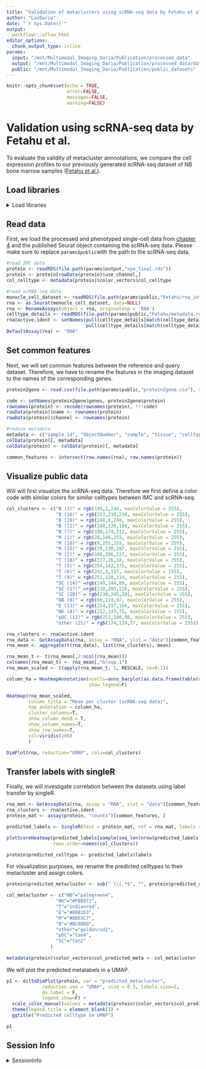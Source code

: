 ```yaml
---
title: "Validation of metaclusters using scRNA-seq data by Fetahu et al."
author: "LazDaria"
date: "`r Sys.Date()`"
output: 
  workflowr::wflow_html
editor_options:
  chunk_output_type: inline
params: 
  input: "/mnt/Multimodal_Imaging_Daria/Publication/processed_data"
  output: "/mnt/Multimodal_Imaging_Daria/Publication/processed_data/data"
  public: "/mnt/Multimodal_Imaging_Daria/Publication/public_datasets"
---
```


```r
knitr::opts_chunk$set(echo = TRUE,
                      error=FALSE,
                      messages=FALSE,
                      warning=FALSE)
```

# Validation using scRNA-seq data by Fetahu et al. {#fetahu}
To evaluate the validity of metacluster annnotations, we compare the cell expression profiles to our previously generated scRNA-seq dataset of NB bone marrow samples ([Fetahu et al.](https://doi.org/10.1038/s41467-023-39210-0)). 

## Load libraries
<details>
   <summary>Load libraries</summary>
   
```r
library(SingleR)
library(Seurat)
library(bruceR)
library(ComplexHeatmap)
library(viridis)
library(RColorBrewer)
library(BiocParallel)
library(dittoSeq)
```
</details>

## Read data
First, we load the processed and phenotyped single-cell data from [chapter 4](#phenotyping) and the published Seurat object containing the scRNA-seq data. Please make sure to replace `params$public`with the path to the scRNA-seq data.

```r
#read IMC data
protein <- readRDS(file.path(params$output,"spe_final.rds"))
protein <- protein[rowData(protein)$use_channel,]
col_celltype <- metadata(protein)$color_vectors$col_celltype

#read scRNA-seq data
monocle_cell_dataset <- readRDS(file.path(params$public,"Fetahu/rna_integrated_monocle.rds"))
rna <- as.Seurat(monocle_cell_dataset, data=NULL)
rna <- RenameAssays(object = rna, originalexp = 'RNA')
celltype_details <- readRDS(file.path(params$public,"Fetahu/metadata.rds"))
rna@active.ident <- setNames(pull(celltype_details[match(celltype_details$cell,colnames(rna)),"cellont_cluster"], "cellont_cluster"),
                             pull(celltype_details[match(celltype_details$cell,colnames(rna)), "cell"], "cell"))
DefaultAssay(rna) <- "RNA"
```

## Set common features 
Next, we will set common features between the reference and query dataset. Therefore, we have to rename the features in the imaging dataset to the names of the corresponding genes. 
```r
protein2gene <- read.csv(file.path(params$public,"protein2gene.csv"), sep=";")

code <- setNames(protein2gene$genes, protein2gene$protein)
rownames(protein) <- recode(rownames(protein), !!!code)
rowData(protein)$name <- rownames(protein)
rowData(protein)$channel <- rownames(protein)

#reduce metadata
metadata <- c("sample_id", "ObjectNumber", "sample", "tissue", "celltype", "metacluster")
colData(protein)[, metadata]
colData(protein) <- colData(protein)[, metadata]

common_features <- intersect(row.names(rna), row.names(protein))
```

## Visualize public data

Will will first visualize the scRNA-seq data. Therefore we first define a color code with similar colors for similar celltypes between IMC and scRNA-seq.
```r
col_clusters <- c("B (3)" = rgb(145,2,144, maxColorValue = 255),
                  "B (16)" = rgb(253,218,236, maxColorValue = 255),
                  "B (19)" = rgb(240,0,240, maxColorValue = 255), 
                  "B (11)" = rgb(188,128,189, maxColorValue = 255),
                  "B (7)" = rgb(190,174,212, maxColorValue = 255),
                  "M (1)" = rgb(28,146,255, maxColorValue = 255),
                  "M (10)" = rgb(0,255,255, maxColorValue = 255),
                  "M (15)" = rgb(39,130,187, maxColorValue = 255),
                  "M (2)" = rgb(166,206,227, maxColorValue = 255),
                  "T (18)" = rgb(227,26,28, maxColorValue = 255),
                  "T (5)" = rgb(254,142,175, maxColorValue = 255),
                  "T (6)" = rgb(242,3,137, maxColorValue = 255),
                  "T (9)" = rgb(251,128,114, maxColorValue = 255),
                  "SC (14)" =rgb(149,144,89, maxColorValue = 255),
                  "SC (17)" =rgb(210,205,126, maxColorValue = 255),
                  "SC (20)" = rgb(230,245,201, maxColorValue = 255),
                  "NB (8)" = rgb(60,119,97, maxColorValue = 255),
                  "E (13)" = rgb(254,217,166, maxColorValue = 255),
                  "NK (4)" = rgb(212,143,75, maxColorValue = 255),
                  "pDC (12)" = rgb(253,180,98, maxColorValue = 255),
                  "other (21)" = rgb(174,129,37, maxColorValue = 255)) 
```


```r
rna_clusters <- rna@active.ident
rna_data <- GetAssayData(rna, assay = "RNA", slot = "data")[common_features, ]
rna_mean <- aggregate(t(rna_data), list(rna_clusters), mean)

rna_mean_t <- t(rna_mean[,2:ncol(rna_mean)])
colnames(rna_mean_t) <- rna_mean[,"Group.1"]
rna_mean_scaled <- t(apply(rna_mean_t, 1, RESCALE, to=0:1))

column_ha = HeatmapAnnotation(ncells=anno_barplot(as.data.frame(table(rna_clusters))[,"Freq"], height = unit(1, "cm")),
                              show_legend=F)

Heatmap(rna_mean_scaled, 
        column_title = "Mean per cluster (scRNA-seq data)",
        top_annotation = column_ha, 
        cluster_columns=T,
        show_column_dend = T,
        show_column_names=T,
        show_row_names=T,
        col=viridis(100)
        )
```

```r
DimPlot(rna, reduction="UMAP", cols=col_clusters)
```

## Transfer labels with singleR
Finally, we will investigate correlation between the datasets using label transfer by singleR. 

```r
rna_mat <- GetAssayData(rna, assay = "RNA", slot = "data")[common_features, ]
rna_clusters <- rna@active.ident
protein_mat <- assay(protein, "counts")[common_features, ]

predicted_labels <- SingleR(test = protein_mat, ref = rna_mat, labels = rna_clusters, BPPARAM = MulticoreParam(workers=10, RNGseed=20231030))

plotScoreHeatmap(predicted_labels[sample(seq_len(nrow(predicted_labels)), 2000),],annotation_colors=list(Labels = col_clusters), annotation_legend=F, treeheight_row=0,
                 rows.order=names(col_clusters)) 

protein$predicted_celltype <- predicted_labels$labels
```

For visualization purposes, we rename the predicted celltypes to their metacluster and assign colors.

```r

protein$predicted_metacluster <- sub(" \\(.*$", "", protein$predicted_celltype)

col_metacluster <- c("NB"="palegreen4",
                  "NK"="#FB8072",
                  "T"="indianred",
                  "E"="#80B1D3",
                  "M"="#8DD3C7",
                  "B"="#BC80BD",
                  "other"="goldenrod1",
                  "pDC"="tan4",
                  "SC"="tan2"
                )
                
metadata(protein)$color_vectors$col_predicted_meta <- col_metacluster
```

We will plot the predicted metalabels in a UMAP.

```r
p1 <- dittoDimPlot(protein, var = "predicted_metacluster", 
             reduction.use = "UMAP", size = 0.3, labels.size=2,
             do.label = F,
             legend.show=F) +
  scale_color_manual(values = metadata(protein)$color_vectors$col_predicted_meta) +
  theme(legend.title = element_blank()) +
  ggtitle("Predicted celltype on UMAP")

p1
```

## Session Info

<details>
   <summary>SessionInfo</summary>
   
```r
sessionInfo()
```
</details>
